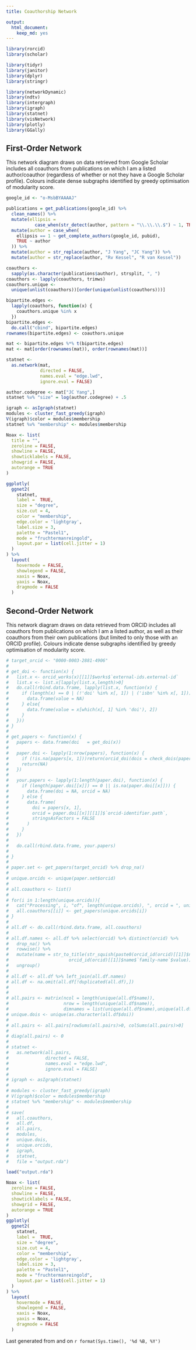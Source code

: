 ```yaml
---
title: Coauthorship Network

output:
  html_document:
    keep_md: yes
---
```

```r
library(rorcid)
library(scholar)

library(tidyr)
library(janitor)
library(dplyr)
library(stringr)

library(networkDynamic)
library(ndtv)
library(intergraph)
library(igraph)
library(statnet)
library(visNetwork)
library(plotly)
library(GGally)
```
## First-Order Network
This network diagram draws on data retrieved from Google Scholar includes all coauthors from publications on which I am a listed author/coauthor (regardless of whether or not they have a Google Scholar profile). Colours indicate dense subgraphs identified by greedy optimisation of modularity score.  
```r
google_id <- "o-MsbBYAAAAJ"

publications = get_publications(google_id) %>%
  clean_names() %>%
  mutate(ellipsis =
           case_when(str_detect(author, pattern = "\\.\\.\\.$") ~ 1, TRUE ~ 0)) %>%
  mutate(author = case_when(
    ellipsis == 1 ~ get_complete_authors(google_id, pubid),
    TRUE ~ author
  )) %>%
  mutate(author = str_replace(author, "J Yang", "JC Yang")) %>%
  mutate(author = str_replace(author, "Rv Kessel", "R van Kessel"))

coauthors <-
  sapply(as.character(publications$author), strsplit, ", ")
coauthors <- lapply(coauthors, trimws)
coauthors.unique <-
  unique(unlist(coauthors))[order(unique(unlist(coauthors)))]

bipartite.edges <-
  lapply(coauthors, function(x) {
    coauthors.unique %in% x
  })
bipartite.edges <-
  do.call("cbind", bipartite.edges)
rownames(bipartite.edges) <- coauthors.unique

mat <- bipartite.edges %*% t(bipartite.edges)
mat <- mat[order(rownames(mat)), order(rownames(mat))]

statnet <-
  as.network(mat,
             directed = FALSE,
             names.eval = "edge.lwd",
             ignore.eval = FALSE)

author.codegree <- mat["JC Yang",]
statnet %v% "size" = log(author.codegree) + .5

igraph <- asIgraph(statnet)
modules <- cluster_fast_greedy(igraph)
V(igraph)$color = modules$membership
statnet %v% "membership" <- modules$membership
```
```r
Noax <- list(
  title = "",
  zeroline = FALSE,
  showline = FALSE,
  showticklabels = FALSE,
  showgrid = FALSE,
  autorange = TRUE
)

ggplotly(
  ggnet2(
    statnet,
    label =  TRUE,
    size = "degree",
    size.cut = 4,
    color = "membership",
    edge.color = 'lightgray',
    label.size = 3,
    palette = "Pastel1",
    mode = "fruchtermanreingold",
    layout.par = list(cell.jitter = 1)
  )
) %>%
  layout(
    hovermode = FALSE,
    showlegend = FALSE,
    xaxis = Noax,
    yaxis = Noax,
    dragmode = FALSE
  )
```  

## Second-Order Network
This network diagram draws on data retrieved from ORCID includes all coauthors from publications on which I am a listed author, as well as their coauthors from their own publications (but limited to only those with an ORCID profile). Colours indicate dense subgraphs identified by greedy optimisation of modularity score.  
```r
# target_orcid <- "0000-0003-2881-4906"
# 
# get_doi <- function(x) {
#   list.x <- orcid_works(x)[[1]]$works$`external-ids.external-id`
#   list.x <- list.x[lapply(list.x,length)>0]
#   do.call(rbind.data.frame, lapply(list.x, function(x) {
#     if (length(x) == 0 | (!'doi' %in% x[, 1]) | ('isbn' %in% x[, 1])) {
#       data.frame(value = NA)
#     } else{
#       data.frame(value = x[which(x[, 1] %in% 'doi'), 2])
#     }
#   }))
# }
# 
# get_papers <- function(x) {
#   papers <- data.frame(doi   = get_doi(x))
# 
#   paper.doi <- lapply(1:nrow(papers), function(x) {
#     if (!is.na(papers[x, 1]))return(orcid_doi(dois = check_dois(papers[x, 1])$good, fuzzy = FALSE))
#     return(NA)
#   })
# 
#   your.papers <- lapply(1:length(paper.doi), function(x) {
#     if (length(paper.doi[[x]]) == 0 || is.na(paper.doi[[x]])) {
#       data.frame(doi = NA, orcid = NA)
#     } else {
#       data.frame(
#         doi = papers[x, 1],
#         orcid = paper.doi[[x]][[1]]$`orcid-identifier.path`,
#         stringsAsFactors = FALSE
#       )
#     }
#   })
# 
#   do.call(rbind.data.frame, your.papers)
# 
# }
# 
# paper.set <- get_papers(target_orcid) %>% drop_na()
# 
# unique.orcids <- unique(paper.set$orcid)
# 
# all.coauthors <- list()
# 
# for(i in 1:length(unique.orcids)){
#   cat("Processing", i, "of", length(unique.orcids), ", orcid = ", unique.orcids[i], "\n")
#   all.coauthors[[i]] <- get_papers(unique.orcids[i])
# }
# 
# all.df <- do.call(rbind.data.frame, all.coauthors)
# 
# all.df.names <- all.df %>% select(orcid) %>% distinct(orcid) %>%
#   drop_na() %>%
#   rowwise() %>%
#   mutate(name = str_to_title(str_squish(paste0(orcid_id(orcid)[[1]]$name$`given-names`$value, " ",
#                       orcid_id(orcid)[[1]]$name$`family-name`$value)))) %>%
#   ungroup()
# 
# all.df <- all.df %>% left_join(all.df.names)
# all.df <- na.omit(all.df[!duplicated(all.df),])
# 
# 
# all.pairs <- matrix(ncol = length(unique(all.df$name)),
#                     nrow = length(unique(all.df$name)),
#                     dimnames = list(unique(all.df$name),unique(all.df$name)), 0)
# unique.dois <- unique(as.character(all.df$doi))
# 
# all.pairs <- all.pairs[rowSums(all.pairs)>0, colSums(all.pairs)>0]
# 
# diag(all.pairs) <- 0
# 
# statnet <-
#   as.network(all.pairs,
#              directed = FALSE,
#              names.eval = "edge.lwd",
#              ignore.eval = FALSE)
# 
# igraph <- asIgraph(statnet)
# 
# modules <- cluster_fast_greedy(igraph)
# V(igraph)$color = modules$membership
# statnet %v% "membership" <- modules$membership
# 
# save(
#   all.coauthors,
#   all.df,
#   all.pairs,
#   modules,
#   unique.dois,
#   unique.orcids,
#   igraph,
#   statnet,
#   file = "output.rda")

```
```r
load("output.rda")

Noax <- list(
  zeroline = FALSE,
  showline = FALSE,
  showticklabels = FALSE,
  showgrid = FALSE,
  autorange = TRUE
)
ggplotly(
  ggnet2(
    statnet,
    label =  TRUE,
    size = "degree",
    size.cut = 4,
    color = "membership",
    edge.color = 'lightgray',
    label.size = 3,
    palette = "Pastel1",
    mode = "fruchtermanreingold",
    layout.par = list(cell.jitter = 1)
  )
) %>%
  layout(
    hovermode = FALSE,
    showlegend = FALSE,
    xaxis = Noax,
    yaxis = Noax,
    dragmode = FALSE
  )
```  

Last generated from <a href="https://scholar.google.com/citations?user=o-MsbBYAAAAJ"><i class="ai ai-google-scholar"></i></a> and <a href = "https://orcid.org/0000-0003-2881-4906"><i class="ai ai-orcid"></i></a> on `r format(Sys.time(), '%d %B, %Y')`

